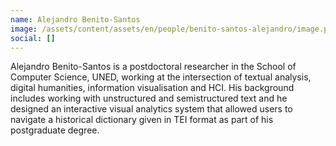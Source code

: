 ```yaml
---
name: Alejandro Benito-Santos
image: /assets/content/assets/en/people/benito-santos-alejandro/image.png
social: []
---
```

Alejandro Benito-Santos is a postdoctoral researcher in the School of Computer Science, UNED, working at the intersection of textual analysis, digital humanities, information visualisation and HCI. His background includes working with unstructured and semistructured text and he designed an interactive visual analytics system that allowed users to navigate a historical dictionary given in TEI format as part of his postgraduate degree.